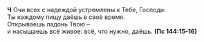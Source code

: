 **Ч** Очи всех с надеждой устремлены к Тебе, Господи:  
Ты каждому пищу даёшь в своё время.  
Открываешь ладонь Твою –  
и насыщаешь всё живое: всё, что нужно, даёшь. **(Пс 144:15-16)**
